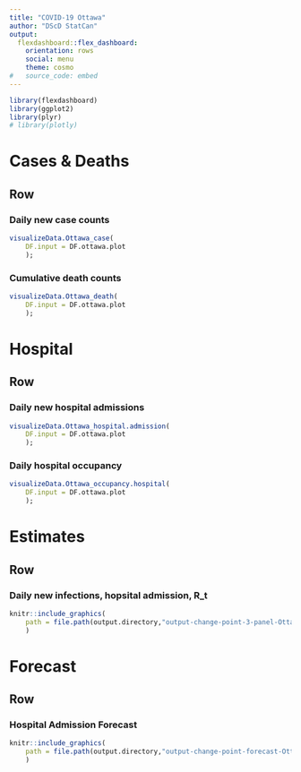 ```yaml
---
title: "COVID-19 Ottawa"
author: "DScD StatCan"
output:
  flexdashboard::flex_dashboard:
    orientation: rows
    social: menu
    theme: cosmo
#   source_code: embed
---
```


```r
library(flexdashboard)
library(ggplot2)
library(plyr)
# library(plotly)
```

Cases & Deaths
=======================================================================

Row
-----------------------------------------------------------------------

### Daily new case counts

```r
visualizeData.Ottawa_case(
    DF.input = DF.ottawa.plot
    );
```

### Cumulative death counts

```r
visualizeData.Ottawa_death(
    DF.input = DF.ottawa.plot
    );
```

Hospital
=======================================================================

Row
-----------------------------------------------------------------------

### Daily new hospital admissions

```r
visualizeData.Ottawa_hospital.admission(
    DF.input = DF.ottawa.plot
    );
```

### Daily hospital occupancy

```r
visualizeData.Ottawa_occupancy.hospital(
    DF.input = DF.ottawa.plot
    );
```

Estimates
=======================================================================

Row
-----------------------------------------------------------------------

### Daily new infections, hopsital admission, R_t

```r
knitr::include_graphics(
    path = file.path(output.directory,"output-change-point-3-panel-Ottawa.png")
    )
```

Forecast
=======================================================================

Row
-----------------------------------------------------------------------

### Hospital Admission Forecast

```r
knitr::include_graphics(
    path = file.path(output.directory,"output-change-point-forecast-Ottawa.png")
    )
```
